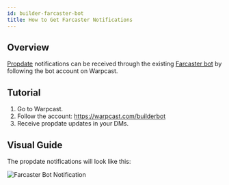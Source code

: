 ```yaml
---
id: builder-farcaster-bot
title: How to Get Farcaster Notifications
---
```


## Overview

[Propdate](./src/content/docs/guides/builder-propdates.mdx) notifications can be received through the existing [Farcaster bot](https://github.com/BuilderOSS/builder-farcaster) by following the bot account on Warpcast.

## Tutorial

1. Go to Warpcast.
2. Follow the account: https://warpcast.com/builderbot
3. Receive propdate updates in your DMs.

## Visual Guide

The propdate notifications will look like this:

![Farcaster Bot Notification](./public/guides/farcasterbotGuide/farcasterbot.png)